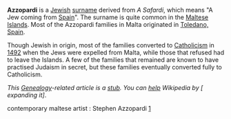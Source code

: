 '''Azzopardi''' is a [[Jewish]] [[surname]] derived from ''A Safardi'', which means "A Jew coming from [[Spain]]". The surname is quite common in the [[Maltese Islands]]. Most of the Azzopardi families in Malta originated in [[Toledano, Spain]].

Though Jewish in origin, most of the families converted to [[Catholicism]] in [[1492]] when the Jews were expelled from Malta, while those that refused had to leave the Islands. A few of the families that remained are known to have practised Judaism in secret, but these families eventually converted fully to Catholicism.

<div class="boilerplate" id="stub"> ''This [[Genealogy]]-related article is a [[Wikipedia:Stub|stub]]. You can [[Wikipedia:Find or fix a stub|help]] Wikipedia by [{{SERVER}}{{localurl:{{NAMESPACE}}:{{PAGENAME}}|action=edit}} expanding it]''. </div>

contemporary maltese artist : Stephen Azzopardi [http://www.stephenazzopardi.com]